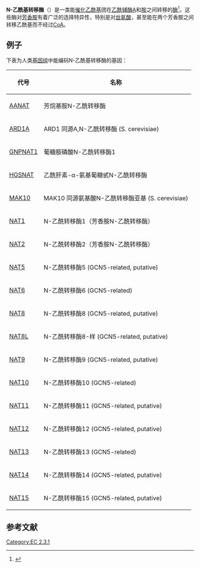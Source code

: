 '''N-乙酰基转移酶'''（{{lang-en|N-acetyltransferase}}）是一类能[[催化|催化]][[乙酰基|乙酰基]]团在[[乙酰辅酶A|乙酰辅酶A]]和[[胺|胺]]之间转移的[[酶|酶]]<ref name="pmid2664821">{{cite journal | author = Evans DA | title = N-acetyltransferase | journal = Pharmacology & Therapeutics | volume = 42 | issue = 2 | pages = 157–234 | year = 1989 | pmid = 2664821 | doi = 10.1016/0163-7258(89)90036-3| url = | issn = }}</ref>。这些酶对[[芳香胺|芳香胺]]有着广泛的选择特异性，特别是对[[丝氨酸|丝氨酸]]，甚至能在两个芳香胺之间转移乙酰基而不经过[[辅酶A|CoA]]。

==例子==
下表为人类[[基因组|基因组]]中能编码N-乙酰基转移酶的基因：
{| class="wikitable" border="1"
|-
! 代号
! 名称
|-
| [[Serotonin_N-acetyl_transferase|AANAT]]
| 芳烷基胺N-乙酰转移酶
|-
| [[ARD1A|ARD1A]]
| ARD1 同源A,N-乙酰转移酶 (S. cerevisiae)
|-
| [[GNPNAT1|GNPNAT1]]
| 葡糖胺磷酸N-乙酰转移酶1
|-
| [[HGSNAT|HGSNAT]]
| 乙酰肝素-α-氨基葡糖甙N-乙酰转移酶
|-
| [[MAK10|MAK10]]
| MAK10 同源氨基酸N-乙酰转移酶亚基 (S. cerevisiae)
|-
| [[N-乙酰转移酶1|NAT1]]
| N-乙酰转移酶1（芳香胺N-乙酰转移酶）
|-
| [[N-乙酰转移酶2|NAT2]]
| N-乙酰转移酶2（芳香胺N-乙酰转移酶）
|-
| [[N-乙酰转移酶5|NAT5]]
| N-乙酰转移酶5 (GCN5-related, putative)
|-
| [[N-乙酰转移酶6|NAT6]]
| N-乙酰转移酶6 (GCN5-related)
|-
| [[N-乙酰转移酶8|NAT8]]
| N-乙酰转移酶8 (GCN5-related, putative)
|-
| [[NAT8L|NAT8L]]
| N-乙酰转移酶8-样 (GCN5-related, putative)
|-
| [[N-乙酰转移酶9|NAT9]]
| N-乙酰转移酶9 (GCN5-related, putative)
|-
| [[NAT10|NAT10]]
| N-乙酰转移酶10 (GCN5-related)
|-
| [[NAT11|NAT11]]
| N-乙酰转移酶11 (GCN5-related, putative)
|-
| [[NAT12|NAT12]]
| N-乙酰转移酶12 (GCN5-related, putative)
|-
| [[NAT13|NAT13]]
| N-乙酰转移酶13 (GCN5-related)
|-
| [[NAT14|NAT14]]
| N-乙酰转移酶14 (GCN5-related, putative)
|-
| [[NAT15|NAT15]]
| N-乙酰转移酶15 (GCN5-related, putative)
|}

== 参考文献 ==
{{Reflist}}

{{酰基转移酶类}}
[[Category:EC_2.3.1|Category:EC 2.3.1]]